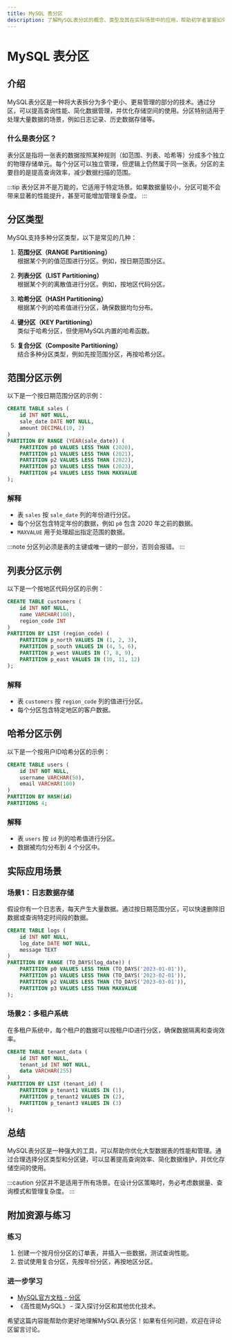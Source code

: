 ```yaml
---
title: MySQL 表分区
description: 了解MySQL表分区的概念、类型及其在实际场景中的应用，帮助初学者掌握如何优化大型数据表的性能。
---
```


# MySQL 表分区

## 介绍

MySQL表分区是一种将大表拆分为多个更小、更易管理的部分的技术。通过分区，可以提高查询性能、简化数据管理，并优化存储空间的使用。分区特别适用于处理大量数据的场景，例如日志记录、历史数据存储等。

### 什么是表分区？

表分区是指将一张表的数据按照某种规则（如范围、列表、哈希等）分成多个独立的物理存储单元。每个分区可以独立管理，但逻辑上仍然属于同一张表。分区的主要目的是提高查询效率，减少数据扫描的范围。

:::tip
表分区并不是万能的，它适用于特定场景。如果数据量较小，分区可能不会带来显著的性能提升，甚至可能增加管理复杂度。
:::

## 分区类型

MySQL支持多种分区类型，以下是常见的几种：

1. **范围分区（RANGE Partitioning）**  
   根据某个列的值范围进行分区。例如，按日期范围分区。

2. **列表分区（LIST Partitioning）**  
   根据某个列的离散值进行分区。例如，按地区代码分区。

3. **哈希分区（HASH Partitioning）**  
   根据某个列的哈希值进行分区，确保数据均匀分布。

4. **键分区（KEY Partitioning）**  
   类似于哈希分区，但使用MySQL内置的哈希函数。

5. **复合分区（Composite Partitioning）**  
   结合多种分区类型，例如先按范围分区，再按哈希分区。

## 范围分区示例

以下是一个按日期范围分区的示例：

```sql
CREATE TABLE sales (
    id INT NOT NULL,
    sale_date DATE NOT NULL,
    amount DECIMAL(10, 2)
)
PARTITION BY RANGE (YEAR(sale_date)) (
    PARTITION p0 VALUES LESS THAN (2020),
    PARTITION p1 VALUES LESS THAN (2021),
    PARTITION p2 VALUES LESS THAN (2022),
    PARTITION p3 VALUES LESS THAN (2023),
    PARTITION p4 VALUES LESS THAN MAXVALUE
);
```

### 解释
- 表 `sales` 按 `sale_date` 列的年份进行分区。
- 每个分区包含特定年份的数据，例如 `p0` 包含 2020 年之前的数据。
- `MAXVALUE` 用于处理超出指定范围的数据。

:::note
分区列必须是表的主键或唯一键的一部分，否则会报错。
:::

## 列表分区示例

以下是一个按地区代码分区的示例：

```sql
CREATE TABLE customers (
    id INT NOT NULL,
    name VARCHAR(100),
    region_code INT
)
PARTITION BY LIST (region_code) (
    PARTITION p_north VALUES IN (1, 2, 3),
    PARTITION p_south VALUES IN (4, 5, 6),
    PARTITION p_west VALUES IN (7, 8, 9),
    PARTITION p_east VALUES IN (10, 11, 12)
);
```

### 解释
- 表 `customers` 按 `region_code` 列的值进行分区。
- 每个分区包含特定地区的客户数据。

## 哈希分区示例

以下是一个按用户ID哈希分区的示例：

```sql
CREATE TABLE users (
    id INT NOT NULL,
    username VARCHAR(50),
    email VARCHAR(100)
)
PARTITION BY HASH(id)
PARTITIONS 4;
```

### 解释
- 表 `users` 按 `id` 列的哈希值进行分区。
- 数据被均匀分布到 4 个分区中。

## 实际应用场景

### 场景1：日志数据存储

假设你有一个日志表，每天产生大量数据。通过按日期范围分区，可以快速删除旧数据或查询特定时间段的数据。

```sql
CREATE TABLE logs (
    id INT NOT NULL,
    log_date DATE NOT NULL,
    message TEXT
)
PARTITION BY RANGE (TO_DAYS(log_date)) (
    PARTITION p0 VALUES LESS THAN (TO_DAYS('2023-01-01')),
    PARTITION p1 VALUES LESS THAN (TO_DAYS('2023-02-01')),
    PARTITION p2 VALUES LESS THAN (TO_DAYS('2023-03-01')),
    PARTITION p3 VALUES LESS THAN MAXVALUE
);
```

### 场景2：多租户系统

在多租户系统中，每个租户的数据可以按租户ID进行分区，确保数据隔离和查询效率。

```sql
CREATE TABLE tenant_data (
    id INT NOT NULL,
    tenant_id INT NOT NULL,
    data VARCHAR(255)
)
PARTITION BY LIST (tenant_id) (
    PARTITION p_tenant1 VALUES IN (1),
    PARTITION p_tenant2 VALUES IN (2),
    PARTITION p_tenant3 VALUES IN (3)
);
```

## 总结

MySQL表分区是一种强大的工具，可以帮助你优化大型数据表的性能和管理。通过合理选择分区类型和分区键，可以显著提高查询效率、简化数据维护，并优化存储空间的使用。

:::caution
分区并不是适用于所有场景。在设计分区策略时，务必考虑数据量、查询模式和管理复杂度。
:::

## 附加资源与练习

### 练习
1. 创建一个按月份分区的订单表，并插入一些数据，测试查询性能。
2. 尝试使用复合分区，先按年份分区，再按地区分区。

### 进一步学习
- [MySQL官方文档 - 分区](https://dev.mysql.com/doc/refman/8.0/en/partitioning.html)
- 《高性能MySQL》 - 深入探讨分区和其他优化技术。

希望这篇内容能帮助你更好地理解MySQL表分区！如果有任何问题，欢迎在评论区留言讨论。
